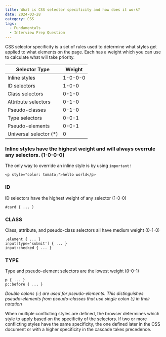 ```yaml
---
title: What is CSS selector specificity and how does it work?
date: 2024-03-28
category: CSS
tags:
  - Fundamentals
  - Interview Prep Question
---
```


CSS selector specificity is a set of rules used to determine what styles get applied to what elements on the page. Each has a weight which you can use to calculate what will take priority.

| Selector Type           | Weight  |
| ----------------------- | ------- |
| Inline styles           | 1-0-0-0 |
| ID selectors            | 1-0-0   |
| Class selectors         | 0-1-0   |
| Attribute selectors     | 0-1-0   |
| Pseudo-classes          | 0-1-0   |
| Type selectors          | 0-0-1   |
| Pseudo-elements         | 0-0-1   |
| Universal selector (\*) | 0       |

### **Inline styles** have the highest weight and will always overrule any selectors. (1-0-0-0)

The only way to override an inline style is by using `important!`

```html:html
<p style="color: tomato;">hello world</p>
```

### ID

ID selectors have the highest weight of any selector (1-0-0)

```css:css
#card { ... }
```

### CLASS

Class, attribute, and pseudo-class selectors all have medium weight (0-1-0)

```css:css
.element { ... }
input[type='submit'] { ... }
input:checked { ... }
```

### TYPE

Type and pseudo-element selectors are the lowest weight (0-0-1)

```css:css
p { ... }
p::before { ... }
```

_Double colons (::) are used for pseudo-elements. This distinguishes pseudo-elements from pseudo-classes that use single colon (:) in their notation_

When multiple conflicting styles are defined, the browser determines which style to apply based on the
specificity of the selectors. If two or more conflicting styles have the same specificity,
the one defined later in the CSS document or with a higher specificity in the cascade takes precedence.
